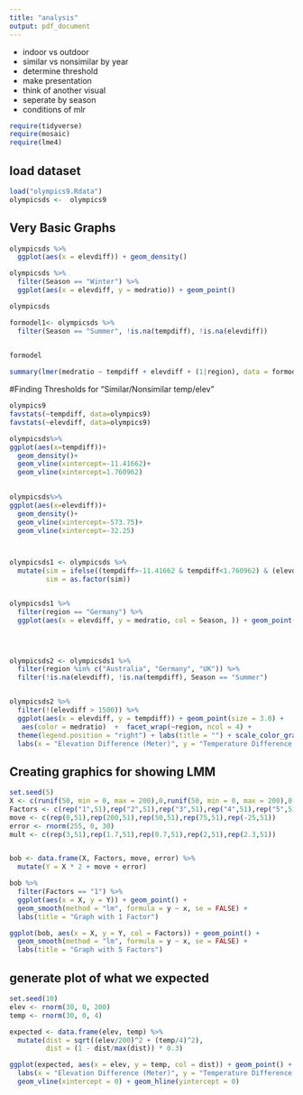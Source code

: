 ```yaml
---
title: "analysis"
output: pdf_document
---
```


- indoor vs outdoor
- similar vs nonsimilar by year
- determine threshold
- make presentation
- think of another visual
- seperate by season
- conditions of mlr




```r
require(tidyverse)
require(mosaic)
require(lme4)
```

## load dataset
```r
load("olympics9.Rdata")
olympicsds <-  olympics9
```



## Very Basic Graphs
```r
olympicsds %>%
  ggplot(aes(x = elevdiff)) + geom_density()

olympicsds %>%
  filter(Season == "Winter") %>%
  ggplot(aes(x = elevdiff, y = medratio)) + geom_point()

olympicsds
```



```r
formodel1<- olympicsds %>%
  filter(Season == "Summer", !is.na(tempdiff), !is.na(elevdiff))
  

formodel

summary(lmer(medratio ~ tempdiff + elevdiff + (1|region), data = formodel1))
```



#Finding Thresholds for "Similar/Nonsimilar temp/elev"
```r
olympics9
favstats(~tempdiff, data=olympics9)
favstats(~elevdiff, data=olympics9)

olympicsds%>%
ggplot(aes(x=tempdiff))+
  geom_density()+
  geom_vline(xintercept=-11.41662)+
  geom_vline(xintercept=1.760962)
  

olympicsds%>%
ggplot(aes(x=elevdiff))+
  geom_density()+
  geom_vline(xintercept=-573.75)+
  geom_vline(xintercept=-32.25)



olympicsds1 <- olympicsds %>%
  mutate(sim = ifelse((tempdiff>-11.41662 & tempdiff<1.760962) & (elevdiff>-573.75 & elevdiff<32.25), 1, 0),
         sim = as.factor(sim)) 


olympicsds1 %>%
  filter(region == "Germany") %>%
  ggplot(aes(x = elevdiff, y = medratio, col = Season, )) + geom_point() 
  



olympicsds2 <- olympicsds1 %>%
  filter(region %in% c("Australia", "Germany", "UK")) %>%
  filter(!is.na(elevdiff), !is.na(tempdiff), Season == "Summer")


olympicsds2 %>%
  filter(!(elevdiff > 1500)) %>%
  ggplot(aes(x = elevdiff, y = tempdiff)) + geom_point(size = 3.0) + 
   aes(color = medratio)  +  facet_wrap(~region, ncol = 4) +
  theme(legend.position = "right") + labs(title = "") + scale_color_gradient(low = "yellow", high = "blue") +
  labs(x = "Elevation Difference (Meter)", y = "Temperature Difference (Degree Celcius)", title = "Medal Ratio by Temperature and Elevation Difference in 3 Countries", color = "Medal Ratio") 
```


## Creating graphics for showing LMM
```r
set.seed(5)
X <- c(runif(50, min = 0, max = 200),0,runif(50, min = 0, max = 200),0,runif(50, min = 0, max = 200),0,runif(50, min = 0, max = 200),0,runif(50, min = 0, max = 200),0)
Factors <- c(rep("1",51),rep("2",51),rep("3",51),rep("4",51),rep("5",51))
move <- c(rep(0,51),rep(200,51),rep(50,51),rep(75,51),rep(-25,51))
error <- rnorm(255, 0, 30)
mult <- c(rep(3,51),rep(1.7,51),rep(0.7,51),rep(2,51),rep(2.3,51))


bob <- data.frame(X, Factors, move, error) %>%
  mutate(Y = X * 2 + move + error)

bob %>%
  filter(Factors == "1") %>% 
  ggplot(aes(x = X, y = Y)) + geom_point() + 
  geom_smooth(method = "lm", formula = y ~ x, se = FALSE) +
  labs(title = "Graph with 1 Factor")

ggplot(bob, aes(x = X, y = Y, col = Factors)) + geom_point() + 
  geom_smooth(method = "lm", formula = y ~ x, se = FALSE) + 
  labs(title = "Graph with 5 Factors")
```

## generate plot of what we expected
```r
set.seed(10)
elev <- rnorm(30, 0, 200)
temp <- rnorm(30, 0, 4)

expected <- data.frame(elev, temp) %>%
  mutate(dist = sqrt((elev/200)^2 + (temp/4)^2),
         dist = (1 - dist/max(dist)) * 0.3)

ggplot(expected, aes(x = elev, y = temp, col = dist)) + geom_point() +
  labs(x = "Elevation Difference (Meter)", y = "Temperature Difference (Degree Celcius)", title = "Expected Graph: Medal Ratio by Temperature and Elevation Difference", color = "Medal Ratio") + scale_color_gradient(low = "yellow", high = "blue") + 
  geom_vline(xintercept = 0) + geom_hline(yintercept = 0)
```




